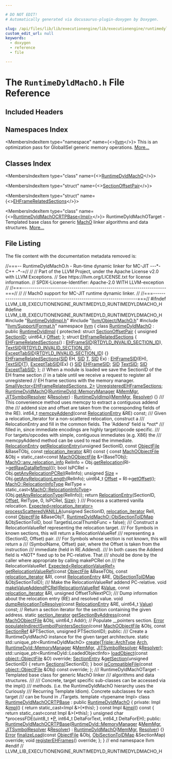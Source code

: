 ```yaml
---

# DO NOT EDIT!
# Automatically generated via docusaurus-plugin-doxygen by Doxygen.

slug: /api/files/lib/lib/executionengine/lib/executionengine/runtimedyld/runtimedyldmacho-h
custom_edit_url: null
keywords:
  - doxygen
  - reference
  - file

---
```





# The `RuntimeDyldMachO.h` File Reference

<DoxygenPage pluginConfig={pluginConfig}>



## Included Headers

<IncludesList>
<IncludesListItem
  filePath="RuntimeDyldImpl.h"
  permalink="/docs/api/files/lib/lib/executionengine/lib/executionengine/runtimedyld/runtimedyldimpl-h"
  isLocal="true" />
<IncludesListItem
  filePath="llvm/Object/MachO.h"
  permalink="/docs/api/files/include/include/llvm/include/llvm/object/macho-h"
  isLocal="true" />
<IncludesListItem
  filePath="llvm/Support/Format.h"
  permalink="/docs/api/files/include/include/llvm/include/llvm/support/format-h"
  isLocal="true" />
</IncludesList>

## Namespaces Index

<MembersIndex>

<MembersIndexItem
  type="namespace"
  name={<><a href="/docs/api/namespaces/llvm">llvm</a></>}>
This is an optimization pass for GlobalISel generic memory operations. <a href="/docs/api/namespaces/llvm/#details">More...</a>
</MembersIndexItem>

</MembersIndex>

## Classes Index

<MembersIndex>

<MembersIndexItem
  type="class"
  name={<><a href="/docs/api/classes/llvm/runtimedyldmacho">RuntimeDyldMachO</a></>}>
</MembersIndexItem>

<MembersIndexItem
  type="struct"
  name={<><a href="/docs/api/structs/llvm/runtimedyldmacho/sectionoffsetpair">SectionOffsetPair</a></>}>
</MembersIndexItem>

<MembersIndexItem
  type="struct"
  name={<><a href="/docs/api/structs/llvm/runtimedyldmacho/ehframerelatedsections">EHFrameRelatedSections</a></>}>
</MembersIndexItem>

<MembersIndexItem
  type="class"
  name={<><a href="/docs/api/classes/llvm/runtimedyldmachocrtpbase">RuntimeDyldMachOCRTPBase&lt;Impl&gt;</a></>}>
RuntimeDyldMachOTarget - Templated base class for generic <a href="/docs/api/namespaces/llvm/macho">MachO</a> linker algorithms and data structures. <a href="/docs/api/classes/llvm/runtimedyldmachocrtpbase/#details">More...</a>
</MembersIndexItem>

</MembersIndex>


## File Listing

The file content with the documentation metadata removed is:

<ProgramListing>

<Link id="l00001" /><CodeLine lineNumber="1"><Highlight kind="comment">//===-- RuntimeDyldMachO.h - Run-time dynamic linker for MC-JIT ---&#42;- C++ -&#42;-=//</Highlight><Highlight kind="normal"></Highlight></CodeLine>
<Link id="l00002" /><CodeLine lineNumber="2"><Highlight kind="normal"></Highlight><Highlight kind="comment">//</Highlight><Highlight kind="normal"></Highlight></CodeLine>
<Link id="l00003" /><CodeLine lineNumber="3"><Highlight kind="normal"></Highlight><Highlight kind="comment">// Part of the LLVM Project, under the Apache License v2.0 with LLVM Exceptions.</Highlight><Highlight kind="normal"></Highlight></CodeLine>
<Link id="l00004" /><CodeLine lineNumber="4"><Highlight kind="normal"></Highlight><Highlight kind="comment">// See https://llvm.org/LICENSE.txt for license information.</Highlight><Highlight kind="normal"></Highlight></CodeLine>
<Link id="l00005" /><CodeLine lineNumber="5"><Highlight kind="normal"></Highlight><Highlight kind="comment">// SPDX-License-Identifier: Apache-2.0 WITH LLVM-exception</Highlight><Highlight kind="normal"></Highlight></CodeLine>
<Link id="l00006" /><CodeLine lineNumber="6"><Highlight kind="normal"></Highlight><Highlight kind="comment">//</Highlight><Highlight kind="normal"></Highlight></CodeLine>
<Link id="l00007" /><CodeLine lineNumber="7"><Highlight kind="normal"></Highlight><Highlight kind="comment">//===----------------------------------------------------------------------===//</Highlight><Highlight kind="normal"></Highlight></CodeLine>
<Link id="l00008" /><CodeLine lineNumber="8"><Highlight kind="normal"></Highlight><Highlight kind="comment">//</Highlight><Highlight kind="normal"></Highlight></CodeLine>
<Link id="l00009" /><CodeLine lineNumber="9"><Highlight kind="normal"></Highlight><Highlight kind="comment">// MachO support for MC-JIT runtime dynamic linker.</Highlight><Highlight kind="normal"></Highlight></CodeLine>
<Link id="l00010" /><CodeLine lineNumber="10"><Highlight kind="normal"></Highlight><Highlight kind="comment">//</Highlight><Highlight kind="normal"></Highlight></CodeLine>
<Link id="l00011" /><CodeLine lineNumber="11"><Highlight kind="normal"></Highlight><Highlight kind="comment">//===----------------------------------------------------------------------===//</Highlight><Highlight kind="normal"></Highlight></CodeLine>
<Link id="l00012" /><CodeLine lineNumber="12"><Highlight kind="normal"></Highlight></CodeLine>
<Link id="l00013" /><CodeLine lineNumber="13"><Highlight kind="normal"></Highlight><Highlight kind="preprocessor">#ifndef LLVM&#95;LIB&#95;EXECUTIONENGINE&#95;RUNTIMEDYLD&#95;RUNTIMEDYLDMACHO&#95;H</Highlight><Highlight kind="normal"></Highlight></CodeLine>
<Link id="l00014" /><CodeLine lineNumber="14"><Highlight kind="normal"></Highlight><Highlight kind="preprocessor">#define LLVM&#95;LIB&#95;EXECUTIONENGINE&#95;RUNTIMEDYLD&#95;RUNTIMEDYLDMACHO&#95;H</Highlight><Highlight kind="normal"></Highlight></CodeLine>
<Link id="l00015" /><CodeLine lineNumber="15"><Highlight kind="normal"></Highlight></CodeLine>
<Link id="l00016" /><CodeLine lineNumber="16"><Highlight kind="normal"></Highlight><Highlight kind="preprocessor">#include &quot;<a href="/docs/api/files/lib/lib/executionengine/lib/executionengine/runtimedyld/runtimedyldimpl-h">RuntimeDyldImpl.h</a>&quot;</Highlight><Highlight kind="normal"></Highlight></CodeLine>
<Link id="l00017" /><CodeLine lineNumber="17"><Highlight kind="normal"></Highlight><Highlight kind="preprocessor">#include &quot;<a href="/docs/api/files/include/include/llvm/include/llvm/object/macho-h">llvm/Object/MachO.h</a>&quot;</Highlight><Highlight kind="normal"></Highlight></CodeLine>
<Link id="l00018" /><CodeLine lineNumber="18"><Highlight kind="normal"></Highlight><Highlight kind="preprocessor">#include &quot;<a href="/docs/api/files/include/include/llvm/include/llvm/support/format-h">llvm/Support/Format.h</a>&quot;</Highlight><Highlight kind="normal"></Highlight></CodeLine>
<Link id="l00019" /><CodeLine lineNumber="19"><Highlight kind="normal"></Highlight></CodeLine>
<Link id="l00020" /><CodeLine lineNumber="20"><Highlight kind="normal"></Highlight><Highlight kind="keyword">namespace </Highlight><Highlight kind="normal"><a href="/docs/api/namespaces/llvm">llvm</a> &#123;</Highlight></CodeLine>
<Link id="l00021" /><CodeLine lineNumber="21" lineLink="/docs/api/classes/llvm/runtimedyldmacho"><Highlight kind="normal"></Highlight><Highlight kind="keyword">class </Highlight><Highlight kind="normal"><a href="/docs/api/classes/llvm/runtimedyldmacho/#a034c5e05b63e15a357bc5dcff598e1a5">RuntimeDyldMachO</a> : </Highlight><Highlight kind="keyword">public</Highlight><Highlight kind="normal"> <a href="/docs/api/classes/llvm/runtimedyldimpl/#a369fb04a71a831101a7bdfa873cb33d0">RuntimeDyldImpl</a> &#123;</Highlight></CodeLine>
<Link id="l00022" /><CodeLine lineNumber="22"><Highlight kind="normal"></Highlight><Highlight kind="keyword">protected</Highlight><Highlight kind="normal">:</Highlight></CodeLine>
<Link id="l00023" /><CodeLine lineNumber="23" lineLink="/docs/api/structs/llvm/runtimedyldmacho/sectionoffsetpair"><Highlight kind="normal">  </Highlight><Highlight kind="keyword">struct </Highlight><Highlight kind="normal"><a href="/docs/api/structs/llvm/runtimedyldmacho/sectionoffsetpair">SectionOffsetPair</a> &#123;</Highlight></CodeLine>
<Link id="l00024" /><CodeLine lineNumber="24" lineLink="/docs/api/structs/llvm/runtimedyldmacho/sectionoffsetpair/#ad2f89bcda47a48866cdef67b9a9515fb"><Highlight kind="normal">    </Highlight><Highlight kind="keywordtype">unsigned</Highlight><Highlight kind="normal"> <a href="/docs/api/structs/llvm/runtimedyldmacho/sectionoffsetpair/#ad2f89bcda47a48866cdef67b9a9515fb">SectionID</a>;</Highlight></CodeLine>
<Link id="l00025" /><CodeLine lineNumber="25" lineLink="/docs/api/structs/llvm/runtimedyldmacho/sectionoffsetpair/#ad4454b2b4e3a4ae51e065ac93513d434"><Highlight kind="normal">    uint64&#95;t <a href="/docs/api/structs/llvm/runtimedyldmacho/sectionoffsetpair/#ad4454b2b4e3a4ae51e065ac93513d434">Offset</a>;</Highlight></CodeLine>
<Link id="l00026" /><CodeLine lineNumber="26"><Highlight kind="normal">  &#125;;</Highlight></CodeLine>
<Link id="l00027" /><CodeLine lineNumber="27"><Highlight kind="normal"></Highlight></CodeLine>
<Link id="l00028" /><CodeLine lineNumber="28" lineLink="/docs/api/structs/llvm/runtimedyldmacho/ehframerelatedsections"><Highlight kind="normal">  </Highlight><Highlight kind="keyword">struct </Highlight><Highlight kind="normal"><a href="/docs/api/structs/llvm/runtimedyldmacho/ehframerelatedsections/#add16154c01672fa0e76b4dbbd4c7791d">EHFrameRelatedSections</a> &#123;</Highlight></CodeLine>
<Link id="l00029" /><CodeLine lineNumber="29" lineLink="/docs/api/structs/llvm/runtimedyldmacho/ehframerelatedsections/#add16154c01672fa0e76b4dbbd4c7791d"><Highlight kind="normal">    <a href="/docs/api/structs/llvm/runtimedyldmacho/ehframerelatedsections/#add16154c01672fa0e76b4dbbd4c7791d">EHFrameRelatedSections</a>()</Highlight></CodeLine>
<Link id="l00030" /><CodeLine lineNumber="30"><Highlight kind="normal">        : <a href="/docs/api/structs/llvm/runtimedyldmacho/ehframerelatedsections/#a5397178b687f751d151d4793e21021e2">EHFrameSID</a>(<a href="/docs/api/files/lib/lib/executionengine/lib/executionengine/runtimedyld/runtimedyldimpl-h/#a0ec5b0d10052cef17027844769e60240">RTDYLD&#95;INVALID&#95;SECTION&#95;ID</a>),</Highlight></CodeLine>
<Link id="l00031" /><CodeLine lineNumber="31"><Highlight kind="normal">          <a href="/docs/api/structs/llvm/runtimedyldmacho/ehframerelatedsections/#a9285e635fced6b2d10ae35790d6aa09a">TextSID</a>(<a href="/docs/api/files/lib/lib/executionengine/lib/executionengine/runtimedyld/runtimedyldimpl-h/#a0ec5b0d10052cef17027844769e60240">RTDYLD&#95;INVALID&#95;SECTION&#95;ID</a>),</Highlight></CodeLine>
<Link id="l00032" /><CodeLine lineNumber="32"><Highlight kind="normal">          <a href="/docs/api/structs/llvm/runtimedyldmacho/ehframerelatedsections/#a42f745685c89bffb406d3ba48127cd24">ExceptTabSID</a>(<a href="/docs/api/files/lib/lib/executionengine/lib/executionengine/runtimedyld/runtimedyldimpl-h/#a0ec5b0d10052cef17027844769e60240">RTDYLD&#95;INVALID&#95;SECTION&#95;ID</a>) &#123;&#125;</Highlight></CodeLine>
<Link id="l00033" /><CodeLine lineNumber="33"><Highlight kind="normal"></Highlight></CodeLine>
<Link id="l00034" /><CodeLine lineNumber="34" lineLink="/docs/api/structs/llvm/runtimedyldmacho/ehframerelatedsections/#aa6dcbf76cebfb2ae3214f20613163494"><Highlight kind="normal">    <a href="/docs/api/structs/llvm/runtimedyldmacho/ehframerelatedsections/#aa6dcbf76cebfb2ae3214f20613163494">EHFrameRelatedSections</a>(<a href="/docs/api/classes/llvm/runtimedyldimpl/#a8ad6e355243eab1c1a3993f9bda8b2d1">SID</a> EH, <a href="/docs/api/classes/llvm/runtimedyldimpl/#a8ad6e355243eab1c1a3993f9bda8b2d1">SID</a> <a href="/docs/api/files/lib/lib/target/lib/target/mips/mips16isellowering-cpp/#a0acb682b8260ab1c60b918599864e2e5">T</a>, <a href="/docs/api/classes/llvm/runtimedyldimpl/#a8ad6e355243eab1c1a3993f9bda8b2d1">SID</a> Ex)</Highlight></CodeLine>
<Link id="l00035" /><CodeLine lineNumber="35"><Highlight kind="normal">        : <a href="/docs/api/structs/llvm/runtimedyldmacho/ehframerelatedsections/#a5397178b687f751d151d4793e21021e2">EHFrameSID</a>(EH), <a href="/docs/api/structs/llvm/runtimedyldmacho/ehframerelatedsections/#a9285e635fced6b2d10ae35790d6aa09a">TextSID</a>(<a href="/docs/api/files/lib/lib/target/lib/target/mips/mips16isellowering-cpp/#a0acb682b8260ab1c60b918599864e2e5">T</a>), <a href="/docs/api/structs/llvm/runtimedyldmacho/ehframerelatedsections/#a42f745685c89bffb406d3ba48127cd24">ExceptTabSID</a>(Ex) &#123;&#125;</Highlight></CodeLine>
<Link id="l00036" /><CodeLine lineNumber="36" lineLink="/docs/api/structs/llvm/runtimedyldmacho/ehframerelatedsections/#a5397178b687f751d151d4793e21021e2"><Highlight kind="normal">    <a href="/docs/api/classes/llvm/runtimedyldimpl/#a8ad6e355243eab1c1a3993f9bda8b2d1">SID</a> <a href="/docs/api/structs/llvm/runtimedyldmacho/ehframerelatedsections/#a5397178b687f751d151d4793e21021e2">EHFrameSID</a>;</Highlight></CodeLine>
<Link id="l00037" /><CodeLine lineNumber="37" lineLink="/docs/api/structs/llvm/runtimedyldmacho/ehframerelatedsections/#a9285e635fced6b2d10ae35790d6aa09a"><Highlight kind="normal">    <a href="/docs/api/classes/llvm/runtimedyldimpl/#a8ad6e355243eab1c1a3993f9bda8b2d1">SID</a> <a href="/docs/api/structs/llvm/runtimedyldmacho/ehframerelatedsections/#a9285e635fced6b2d10ae35790d6aa09a">TextSID</a>;</Highlight></CodeLine>
<Link id="l00038" /><CodeLine lineNumber="38" lineLink="/docs/api/structs/llvm/runtimedyldmacho/ehframerelatedsections/#a42f745685c89bffb406d3ba48127cd24"><Highlight kind="normal">    <a href="/docs/api/classes/llvm/runtimedyldimpl/#a8ad6e355243eab1c1a3993f9bda8b2d1">SID</a> <a href="/docs/api/structs/llvm/runtimedyldmacho/ehframerelatedsections/#a42f745685c89bffb406d3ba48127cd24">ExceptTabSID</a>;</Highlight></CodeLine>
<Link id="l00039" /><CodeLine lineNumber="39"><Highlight kind="normal">  &#125;;</Highlight></CodeLine>
<Link id="l00040" /><CodeLine lineNumber="40"><Highlight kind="normal"></Highlight></CodeLine>
<Link id="l00041" /><CodeLine lineNumber="41"><Highlight kind="normal">  </Highlight><Highlight kind="comment">// When a module is loaded we save the SectionID of the EH frame section</Highlight><Highlight kind="normal"></Highlight></CodeLine>
<Link id="l00042" /><CodeLine lineNumber="42"><Highlight kind="normal">  </Highlight><Highlight kind="comment">// in a table until we receive a request to register all unregistered</Highlight><Highlight kind="normal"></Highlight></CodeLine>
<Link id="l00043" /><CodeLine lineNumber="43"><Highlight kind="normal">  </Highlight><Highlight kind="comment">// EH frame sections with the memory manager.</Highlight><Highlight kind="normal"></Highlight></CodeLine>
<Link id="l00044" /><CodeLine lineNumber="44" lineLink="/docs/api/classes/llvm/runtimedyldmacho/#a6247583073b7466567fd277295299ea2"><Highlight kind="normal">  <a href="/docs/api/classes/llvm/smallvector">SmallVector&lt;EHFrameRelatedSections, 2&gt;</a> <a href="/docs/api/classes/llvm/runtimedyldmacho/#a6247583073b7466567fd277295299ea2">UnregisteredEHFrameSections</a>;</Highlight></CodeLine>
<Link id="l00045" /><CodeLine lineNumber="45"><Highlight kind="normal"></Highlight></CodeLine>
<Link id="l00046" /><CodeLine lineNumber="46" lineLink="/docs/api/classes/llvm/runtimedyldmacho/#a034c5e05b63e15a357bc5dcff598e1a5"><Highlight kind="normal">  <a href="/docs/api/classes/llvm/runtimedyldmacho/#a034c5e05b63e15a357bc5dcff598e1a5">RuntimeDyldMachO</a>(<a href="/docs/api/classes/llvm/runtimedyld/memorymanager">RuntimeDyld::MemoryManager</a> &amp;<a href="/docs/api/classes/llvm/runtimedyldimpl/#a9bc5cceb63d0ccdf06f64b587f1cd80e">MemMgr</a>,</Highlight></CodeLine>
<Link id="l00047" /><CodeLine lineNumber="47"><Highlight kind="normal">                   <a href="/docs/api/classes/llvm/jitsymbolresolver">JITSymbolResolver</a> &amp;<a href="/docs/api/classes/llvm/runtimedyldimpl/#a688485f7fca0fadd7e492dc12218cd16">Resolver</a>)</Highlight></CodeLine>
<Link id="l00048" /><CodeLine lineNumber="48"><Highlight kind="normal">      : <a href="/docs/api/classes/llvm/runtimedyldimpl/#a369fb04a71a831101a7bdfa873cb33d0">RuntimeDyldImpl</a>(<a href="/docs/api/classes/llvm/runtimedyldimpl/#a9bc5cceb63d0ccdf06f64b587f1cd80e">MemMgr</a>, <a href="/docs/api/classes/llvm/runtimedyldimpl/#a688485f7fca0fadd7e492dc12218cd16">Resolver</a>) &#123;&#125;</Highlight></CodeLine>
<Link id="l00049" /><CodeLine lineNumber="49"><Highlight kind="normal"></Highlight><Highlight kind="comment"></Highlight></CodeLine>
<Link id="l00050" /><CodeLine lineNumber="50"><Highlight kind="comment">  /// This convenience method uses memcpy to extract a contiguous addend (the</Highlight></CodeLine>
<Link id="l00051" /><CodeLine lineNumber="51"><Highlight kind="comment">  /// addend size and offset are taken from the corresponding fields of the RE).</Highlight><Highlight kind="normal"></Highlight></CodeLine>
<Link id="l00052" /><CodeLine lineNumber="52"><Highlight kind="normal">  int64&#95;t <a href="/docs/api/classes/llvm/runtimedyldmacho/#a4ff8b7dc8dd3a4baddc147c6afd14c5e">memcpyAddend</a>(</Highlight><Highlight kind="keyword">const</Highlight><Highlight kind="normal"> <a href="/docs/api/classes/llvm/relocationentry">RelocationEntry</a> &amp;RE) </Highlight><Highlight kind="keyword">const</Highlight><Highlight kind="normal">;</Highlight></CodeLine>
<Link id="l00053" /><CodeLine lineNumber="53"><Highlight kind="normal"></Highlight><Highlight kind="comment"></Highlight></CodeLine>
<Link id="l00054" /><CodeLine lineNumber="54"><Highlight kind="comment">  /// Given a relocation&#95;iterator for a non-scattered relocation, construct a</Highlight></CodeLine>
<Link id="l00055" /><CodeLine lineNumber="55"><Highlight kind="comment">  /// RelocationEntry and fill in the common fields. The &#39;Addend&#39; field is &#42;not&#42;</Highlight></CodeLine>
<Link id="l00056" /><CodeLine lineNumber="56"><Highlight kind="comment">  /// filled in, since immediate encodings are highly target/opcode specific.</Highlight></CodeLine>
<Link id="l00057" /><CodeLine lineNumber="57"><Highlight kind="comment">  /// For targets/opcodes with simple, contiguous immediates (e.g. X86) the</Highlight></CodeLine>
<Link id="l00058" /><CodeLine lineNumber="58"><Highlight kind="comment">  /// memcpyAddend method can be used to read the immediate.</Highlight><Highlight kind="normal"></Highlight></CodeLine>
<Link id="l00059" /><CodeLine lineNumber="59" lineLink="/docs/api/classes/llvm/runtimedyldmacho/#abaf648d88dc891045a7cd0e989789370"><Highlight kind="normal">  <a href="/docs/api/classes/llvm/relocationentry">RelocationEntry</a> <a href="/docs/api/classes/llvm/runtimedyldmacho/#abaf648d88dc891045a7cd0e989789370">getRelocationEntry</a>(</Highlight><Highlight kind="keywordtype">unsigned</Highlight><Highlight kind="normal"> SectionID,</Highlight></CodeLine>
<Link id="l00060" /><CodeLine lineNumber="60"><Highlight kind="normal">                                     </Highlight><Highlight kind="keyword">const</Highlight><Highlight kind="normal"> <a href="/docs/api/classes/llvm/object/objectfile">ObjectFile</a> &amp;BaseTObj,</Highlight></CodeLine>
<Link id="l00061" /><CodeLine lineNumber="61"><Highlight kind="normal">                                     </Highlight><Highlight kind="keyword">const</Highlight><Highlight kind="normal"> <a href="/docs/api/namespaces/llvm/object/#acc360db994cbcc482937196bf406df98">relocation&#95;iterator</a> &amp;RI)</Highlight><Highlight kind="keyword"> const </Highlight><Highlight kind="normal">&#123;</Highlight></CodeLine>
<Link id="l00062" /><CodeLine lineNumber="62"><Highlight kind="normal">    </Highlight><Highlight kind="keyword">const</Highlight><Highlight kind="normal"> <a href="/docs/api/classes/llvm/object/machoobjectfile">MachOObjectFile</a> &amp;Obj =</Highlight></CodeLine>
<Link id="l00063" /><CodeLine lineNumber="63"><Highlight kind="normal">      </Highlight><Highlight kind="keyword">static&#95;cast&lt;</Highlight><Highlight kind="keyword">const </Highlight><Highlight kind="normal"><a href="/docs/api/classes/llvm/object/machoobjectfile">MachOObjectFile</a> &amp;</Highlight><Highlight kind="keyword">&gt;</Highlight><Highlight kind="normal">(BaseTObj);</Highlight></CodeLine>
<Link id="l00064" /><CodeLine lineNumber="64"><Highlight kind="normal">    <a href="/docs/api/structs/llvm/macho/any-relocation-info">MachO::any&#95;relocation&#95;info</a> RelInfo =</Highlight></CodeLine>
<Link id="l00065" /><CodeLine lineNumber="65"><Highlight kind="normal">      Obj.<a href="/docs/api/classes/llvm/object/machoobjectfile/#aaacf649b0759051f6c5327e44b82f8aa">getRelocation</a>(RI-&gt;<a href="/docs/api/classes/llvm/object/relocationref/#acd93a9353f94b029cdfa295b88874b38">getRawDataRefImpl</a>());</Highlight></CodeLine>
<Link id="l00066" /><CodeLine lineNumber="66"><Highlight kind="normal"></Highlight></CodeLine>
<Link id="l00067" /><CodeLine lineNumber="67"><Highlight kind="normal">    </Highlight><Highlight kind="keywordtype">bool</Highlight><Highlight kind="normal"> IsPCRel = Obj.<a href="/docs/api/classes/llvm/object/machoobjectfile/#a86eeaa5626787e6a0c62d7fef9ea33e9">getAnyRelocationPCRel</a>(RelInfo);</Highlight></CodeLine>
<Link id="l00068" /><CodeLine lineNumber="68"><Highlight kind="normal">    </Highlight><Highlight kind="keywordtype">unsigned</Highlight><Highlight kind="normal"> <a href="/docs/api/files/lib/lib/analysis/inlineorder-cpp/#a7ee6f0cb51c3b9056199e9a0001fe8c3a6f6cb72d544962fa333e2e34ce64f719">Size</a> = Obj.<a href="/docs/api/classes/llvm/object/machoobjectfile/#a942691b0e7a01c33a7aa6b36b28472d2">getAnyRelocationLength</a>(RelInfo);</Highlight></CodeLine>
<Link id="l00069" /><CodeLine lineNumber="69"><Highlight kind="normal">    uint64&#95;t <a href="/docs/api/namespaces/llvm/#a05f5b9a11bdcc5feba62899f95dcf878a3134224cba2545bc57954d3b072aebb4">Offset</a> = RI-&gt;<a href="/docs/api/classes/llvm/object/relocationref/#a6aa71653bc8ee52493adf9343d9ac44d">getOffset</a>();</Highlight></CodeLine>
<Link id="l00070" /><CodeLine lineNumber="70"><Highlight kind="normal">    <a href="/docs/api/namespaces/llvm/macho/#ad23021ed657c8b0f302154585b0fd3bf">MachO::RelocationInfoType</a> RelType =</Highlight></CodeLine>
<Link id="l00071" /><CodeLine lineNumber="71"><Highlight kind="normal">      </Highlight><Highlight kind="keyword">static&#95;cast&lt;</Highlight><Highlight kind="normal"><a href="/docs/api/namespaces/llvm/macho/#ad23021ed657c8b0f302154585b0fd3bf">MachO::RelocationInfoType</a></Highlight><Highlight kind="keyword">&gt;</Highlight><Highlight kind="normal">(Obj.<a href="/docs/api/classes/llvm/object/machoobjectfile/#a653a63105b842dd49a3a0921ce6a6d66">getAnyRelocationType</a>(RelInfo));</Highlight></CodeLine>
<Link id="l00072" /><CodeLine lineNumber="72"><Highlight kind="normal"></Highlight></CodeLine>
<Link id="l00073" /><CodeLine lineNumber="73"><Highlight kind="normal">    </Highlight><Highlight kind="keywordflow">return</Highlight><Highlight kind="normal"> <a href="/docs/api/classes/llvm/relocationentry">RelocationEntry</a>(SectionID, <a href="/docs/api/namespaces/llvm/#a05f5b9a11bdcc5feba62899f95dcf878a3134224cba2545bc57954d3b072aebb4">Offset</a>, RelType, 0, IsPCRel, <a href="/docs/api/files/lib/lib/analysis/inlineorder-cpp/#a7ee6f0cb51c3b9056199e9a0001fe8c3a6f6cb72d544962fa333e2e34ce64f719">Size</a>);</Highlight></CodeLine>
<Link id="l00074" /><CodeLine lineNumber="74"><Highlight kind="normal">  &#125;</Highlight></CodeLine>
<Link id="l00075" /><CodeLine lineNumber="75"><Highlight kind="normal"></Highlight><Highlight kind="comment"></Highlight></CodeLine>
<Link id="l00076" /><CodeLine lineNumber="76"><Highlight kind="comment">  /// Process a scattered vanilla relocation.</Highlight><Highlight kind="normal"></Highlight></CodeLine>
<Link id="l00077" /><CodeLine lineNumber="77"><Highlight kind="normal">  <a href="/docs/api/classes/llvm/expected">Expected&lt;relocation&#95;iterator&gt;</a></Highlight></CodeLine>
<Link id="l00078" /><CodeLine lineNumber="78"><Highlight kind="normal">  <a href="/docs/api/classes/llvm/runtimedyldmacho/#acb7257d8eec274d18e7916a0d552a2d7">processScatteredVANILLA</a>(</Highlight><Highlight kind="keywordtype">unsigned</Highlight><Highlight kind="normal"> SectionID, <a href="/docs/api/namespaces/llvm/object/#acc360db994cbcc482937196bf406df98">relocation&#95;iterator</a> RelI,</Highlight></CodeLine>
<Link id="l00079" /><CodeLine lineNumber="79"><Highlight kind="normal">                          </Highlight><Highlight kind="keyword">const</Highlight><Highlight kind="normal"> <a href="/docs/api/classes/llvm/object/objectfile">ObjectFile</a> &amp;BaseObjT,</Highlight></CodeLine>
<Link id="l00080" /><CodeLine lineNumber="80"><Highlight kind="normal">                          <a href="/docs/api/classes/llvm/runtimedyldimpl/#a22b1a24bb422a0f0896dd84dff7933e2">RuntimeDyldMachO::ObjSectionToIDMap</a> &amp;ObjSectionToID,</Highlight></CodeLine>
<Link id="l00081" /><CodeLine lineNumber="81"><Highlight kind="normal">                          </Highlight><Highlight kind="keywordtype">bool</Highlight><Highlight kind="normal"> TargetIsLocalThumbFunc = </Highlight><Highlight kind="keyword">false</Highlight><Highlight kind="normal">);</Highlight></CodeLine>
<Link id="l00082" /><CodeLine lineNumber="82"><Highlight kind="normal"></Highlight><Highlight kind="comment"></Highlight></CodeLine>
<Link id="l00083" /><CodeLine lineNumber="83"><Highlight kind="comment">  /// Construct a RelocationValueRef representing the relocation target.</Highlight></CodeLine>
<Link id="l00084" /><CodeLine lineNumber="84"><Highlight kind="comment">  /// For Symbols in known sections, this will return a RelocationValueRef</Highlight></CodeLine>
<Link id="l00085" /><CodeLine lineNumber="85"><Highlight kind="comment">  /// representing a (SectionID, Offset) pair.</Highlight></CodeLine>
<Link id="l00086" /><CodeLine lineNumber="86"><Highlight kind="comment">  /// For Symbols whose section is not known, this will return a</Highlight></CodeLine>
<Link id="l00087" /><CodeLine lineNumber="87"><Highlight kind="comment">  /// (SymbolName, Offset) pair, where the Offset is taken from the instruction</Highlight></CodeLine>
<Link id="l00088" /><CodeLine lineNumber="88"><Highlight kind="comment">  /// immediate (held in RE.Addend).</Highlight></CodeLine>
<Link id="l00089" /><CodeLine lineNumber="89"><Highlight kind="comment">  /// In both cases the Addend field is &#42;NOT&#42; fixed up to be PC-relative. That</Highlight></CodeLine>
<Link id="l00090" /><CodeLine lineNumber="90"><Highlight kind="comment">  /// should be done by the caller where appropriate by calling makePCRel on</Highlight></CodeLine>
<Link id="l00091" /><CodeLine lineNumber="91"><Highlight kind="comment">  /// the RelocationValueRef.</Highlight><Highlight kind="normal"></Highlight></CodeLine>
<Link id="l00092" /><CodeLine lineNumber="92"><Highlight kind="normal">  <a href="/docs/api/classes/llvm/expected">Expected&lt;RelocationValueRef&gt;</a></Highlight></CodeLine>
<Link id="l00093" /><CodeLine lineNumber="93"><Highlight kind="normal">  <a href="/docs/api/classes/llvm/runtimedyldmacho/#ac01d9cc5d2d4a3b6662c7096e54bf8ad">getRelocationValueRef</a>(</Highlight><Highlight kind="keyword">const</Highlight><Highlight kind="normal"> <a href="/docs/api/classes/llvm/object/objectfile">ObjectFile</a> &amp;BaseTObj,</Highlight></CodeLine>
<Link id="l00094" /><CodeLine lineNumber="94"><Highlight kind="normal">                        </Highlight><Highlight kind="keyword">const</Highlight><Highlight kind="normal"> <a href="/docs/api/namespaces/llvm/object/#acc360db994cbcc482937196bf406df98">relocation&#95;iterator</a> &amp;RI,</Highlight></CodeLine>
<Link id="l00095" /><CodeLine lineNumber="95"><Highlight kind="normal">                        </Highlight><Highlight kind="keyword">const</Highlight><Highlight kind="normal"> <a href="/docs/api/classes/llvm/relocationentry">RelocationEntry</a> &amp;RE,</Highlight></CodeLine>
<Link id="l00096" /><CodeLine lineNumber="96"><Highlight kind="normal">                        <a href="/docs/api/classes/llvm/runtimedyldimpl/#a22b1a24bb422a0f0896dd84dff7933e2">ObjSectionToIDMap</a> &amp;ObjSectionToID);</Highlight></CodeLine>
<Link id="l00097" /><CodeLine lineNumber="97"><Highlight kind="normal"></Highlight><Highlight kind="comment"></Highlight></CodeLine>
<Link id="l00098" /><CodeLine lineNumber="98"><Highlight kind="comment">  /// Make the RelocationValueRef addend PC-relative.</Highlight><Highlight kind="normal"></Highlight></CodeLine>
<Link id="l00099" /><CodeLine lineNumber="99"><Highlight kind="normal">  </Highlight><Highlight kind="keywordtype">void</Highlight><Highlight kind="normal"> <a href="/docs/api/classes/llvm/runtimedyldmacho/#ab8281e64fb0c8b5bc71fdb5876df6c9d">makeValueAddendPCRel</a>(<a href="/docs/api/classes/llvm/relocationvalueref">RelocationValueRef</a> &amp;<a href="/docs/api/classes/llvm/value">Value</a>,</Highlight></CodeLine>
<Link id="l00100" /><CodeLine lineNumber="100"><Highlight kind="normal">                            </Highlight><Highlight kind="keyword">const</Highlight><Highlight kind="normal"> <a href="/docs/api/namespaces/llvm/object/#acc360db994cbcc482937196bf406df98">relocation&#95;iterator</a> &amp;RI,</Highlight></CodeLine>
<Link id="l00101" /><CodeLine lineNumber="101"><Highlight kind="normal">                            </Highlight><Highlight kind="keywordtype">unsigned</Highlight><Highlight kind="normal"> OffsetToNextPC);</Highlight></CodeLine>
<Link id="l00102" /><CodeLine lineNumber="102"><Highlight kind="normal"></Highlight><Highlight kind="comment"></Highlight></CodeLine>
<Link id="l00103" /><CodeLine lineNumber="103"><Highlight kind="comment">  /// Dump information about the relocation entry (RE) and resolved value.</Highlight><Highlight kind="normal"></Highlight></CodeLine>
<Link id="l00104" /><CodeLine lineNumber="104"><Highlight kind="normal">  </Highlight><Highlight kind="keywordtype">void</Highlight><Highlight kind="normal"> <a href="/docs/api/classes/llvm/runtimedyldmacho/#af2314475cd69d029c487927d58778a82">dumpRelocationToResolve</a>(</Highlight><Highlight kind="keyword">const</Highlight><Highlight kind="normal"> <a href="/docs/api/classes/llvm/relocationentry">RelocationEntry</a> &amp;RE, uint64&#95;t <a href="/docs/api/classes/llvm/value">Value</a>) </Highlight><Highlight kind="keyword">const</Highlight><Highlight kind="normal">;</Highlight></CodeLine>
<Link id="l00105" /><CodeLine lineNumber="105"><Highlight kind="normal"></Highlight></CodeLine>
<Link id="l00106" /><CodeLine lineNumber="106"><Highlight kind="normal">  </Highlight><Highlight kind="comment">// Return a section iterator for the section containing the given address.</Highlight><Highlight kind="normal"></Highlight></CodeLine>
<Link id="l00107" /><CodeLine lineNumber="107"><Highlight kind="normal">  </Highlight><Highlight kind="keyword">static</Highlight><Highlight kind="normal"> <a href="/docs/api/namespaces/llvm/object/#a18a35d6d108ec102a6bff8ac2bfd4c62">section&#95;iterator</a> <a href="/docs/api/classes/llvm/runtimedyldmacho/#a280cc6694e181e13e4c9a79870b0626a">getSectionByAddress</a>(</Highlight><Highlight kind="keyword">const</Highlight><Highlight kind="normal"> <a href="/docs/api/classes/llvm/object/machoobjectfile">MachOObjectFile</a> &amp;Obj,</Highlight></CodeLine>
<Link id="l00108" /><CodeLine lineNumber="108"><Highlight kind="normal">                                              uint64&#95;t Addr);</Highlight></CodeLine>
<Link id="l00109" /><CodeLine lineNumber="109"><Highlight kind="normal"></Highlight></CodeLine>
<Link id="l00110" /><CodeLine lineNumber="110"><Highlight kind="normal"></Highlight></CodeLine>
<Link id="l00111" /><CodeLine lineNumber="111"><Highlight kind="normal">  </Highlight><Highlight kind="comment">// Populate &#95;&#95;pointers section.</Highlight><Highlight kind="normal"></Highlight></CodeLine>
<Link id="l00112" /><CodeLine lineNumber="112"><Highlight kind="normal">  <a href="/docs/api/classes/llvm/error">Error</a> <a href="/docs/api/classes/llvm/runtimedyldmacho/#ab606ca40d5870295837712aa2056f90e">populateIndirectSymbolPointersSection</a>(</Highlight><Highlight kind="keyword">const</Highlight><Highlight kind="normal"> <a href="/docs/api/classes/llvm/object/machoobjectfile">MachOObjectFile</a> &amp;Obj,</Highlight></CodeLine>
<Link id="l00113" /><CodeLine lineNumber="113"><Highlight kind="normal">                                              </Highlight><Highlight kind="keyword">const</Highlight><Highlight kind="normal"> <a href="/docs/api/classes/llvm/object/sectionref">SectionRef</a> &amp;PTSection,</Highlight></CodeLine>
<Link id="l00114" /><CodeLine lineNumber="114"><Highlight kind="normal">                                              </Highlight><Highlight kind="keywordtype">unsigned</Highlight><Highlight kind="normal"> PTSectionID);</Highlight></CodeLine>
<Link id="l00115" /><CodeLine lineNumber="115"><Highlight kind="normal"></Highlight></CodeLine>
<Link id="l00116" /><CodeLine lineNumber="116"><Highlight kind="normal"></Highlight><Highlight kind="keyword">public</Highlight><Highlight kind="normal">:</Highlight></CodeLine>
<Link id="l00117" /><CodeLine lineNumber="117"><Highlight kind="normal"></Highlight><Highlight kind="comment"></Highlight></CodeLine>
<Link id="l00118" /><CodeLine lineNumber="118"><Highlight kind="comment">  /// Create a RuntimeDyldMachO instance for the given target architecture.</Highlight><Highlight kind="normal"></Highlight></CodeLine>
<Link id="l00119" /><CodeLine lineNumber="119"><Highlight kind="normal">  </Highlight><Highlight kind="keyword">static</Highlight><Highlight kind="normal"> std::unique&#95;ptr&lt;RuntimeDyldMachO&gt;</Highlight></CodeLine>
<Link id="l00120" /><CodeLine lineNumber="120"><Highlight kind="normal">  <a href="/docs/api/classes/llvm/runtimedyldmacho/#a25223ec2c4ea3ce3825d9abcc9e6dad1">create</a>(<a href="/docs/api/classes/llvm/triple/#a547abd13f7a3c063aa72c8192a868154">Triple::ArchType</a> <a href="/docs/api/classes/llvm/runtimedyldimpl/#aab98755e5bcb6af82707f749aab3c474">Arch</a>,</Highlight></CodeLine>
<Link id="l00121" /><CodeLine lineNumber="121"><Highlight kind="normal">         <a href="/docs/api/classes/llvm/runtimedyld/memorymanager">RuntimeDyld::MemoryManager</a> &amp;<a href="/docs/api/classes/llvm/runtimedyldimpl/#a9bc5cceb63d0ccdf06f64b587f1cd80e">MemMgr</a>,</Highlight></CodeLine>
<Link id="l00122" /><CodeLine lineNumber="122"><Highlight kind="normal">         <a href="/docs/api/classes/llvm/jitsymbolresolver">JITSymbolResolver</a> &amp;<a href="/docs/api/classes/llvm/resolver">Resolver</a>);</Highlight></CodeLine>
<Link id="l00123" /><CodeLine lineNumber="123"><Highlight kind="normal"></Highlight></CodeLine>
<Link id="l00124" /><CodeLine lineNumber="124"><Highlight kind="normal">  std::unique&#95;ptr&lt;RuntimeDyld::LoadedObjectInfo&gt;</Highlight></CodeLine>
<Link id="l00125" /><CodeLine lineNumber="125"><Highlight kind="normal">  <a href="/docs/api/classes/llvm/runtimedyldmacho/#a9756238ad37b76ccc9ff6920f0340a77">loadObject</a>(</Highlight><Highlight kind="keyword">const</Highlight><Highlight kind="normal"> <a href="/docs/api/classes/llvm/object/objectfile">object::ObjectFile</a> &amp;O) </Highlight><Highlight kind="keyword">override</Highlight><Highlight kind="normal">;</Highlight></CodeLine>
<Link id="l00126" /><CodeLine lineNumber="126"><Highlight kind="normal"></Highlight></CodeLine>
<Link id="l00127" /><CodeLine lineNumber="127" lineLink="/docs/api/classes/llvm/runtimedyldmacho/#aa8bef91e492828fa00f12f096630a145"><Highlight kind="normal">  <a href="/docs/api/classes/llvm/sectionentry">SectionEntry</a> &amp;<a href="/docs/api/classes/llvm/runtimedyldmacho/#aa8bef91e492828fa00f12f096630a145">getSection</a>(</Highlight><Highlight kind="keywordtype">unsigned</Highlight><Highlight kind="normal"> SectionID) &#123; </Highlight><Highlight kind="keywordflow">return</Highlight><Highlight kind="normal"> <a href="/docs/api/classes/llvm/runtimedyldimpl/#afce88102ca208741b470edac5342c4b3">Sections</a>&#91;SectionID&#93;; &#125;</Highlight></CodeLine>
<Link id="l00128" /><CodeLine lineNumber="128"><Highlight kind="normal"></Highlight></CodeLine>
<Link id="l00129" /><CodeLine lineNumber="129"><Highlight kind="normal">  </Highlight><Highlight kind="keywordtype">bool</Highlight><Highlight kind="normal"> <a href="/docs/api/classes/llvm/runtimedyldmacho/#acc11a893538b96d180ec747c22294c99">isCompatibleFile</a>(</Highlight><Highlight kind="keyword">const</Highlight><Highlight kind="normal"> <a href="/docs/api/classes/llvm/object/objectfile">object::ObjectFile</a> &amp;Obj) </Highlight><Highlight kind="keyword">const override</Highlight><Highlight kind="normal">;</Highlight></CodeLine>
<Link id="l00130" /><CodeLine lineNumber="130"><Highlight kind="normal">&#125;;</Highlight></CodeLine>
<Link id="l00131" /><CodeLine lineNumber="131"><Highlight kind="normal"></Highlight><Highlight kind="comment"></Highlight></CodeLine>
<Link id="l00132" /><CodeLine lineNumber="132"><Highlight kind="comment">/// RuntimeDyldMachOTarget - Templated base class for generic MachO linker</Highlight></CodeLine>
<Link id="l00133" /><CodeLine lineNumber="133"><Highlight kind="comment">/// algorithms and data structures.</Highlight></CodeLine>
<Link id="l00134" /><CodeLine lineNumber="134"><Highlight kind="comment">///</Highlight></CodeLine>
<Link id="l00135" /><CodeLine lineNumber="135"><Highlight kind="comment">/// Concrete, target specific sub-classes can be accessed via the impl()</Highlight></CodeLine>
<Link id="l00136" /><CodeLine lineNumber="136"><Highlight kind="comment">/// methods. (i.e. the RuntimeDyldMachO hierarchy uses the Curiously</Highlight></CodeLine>
<Link id="l00137" /><CodeLine lineNumber="137"><Highlight kind="comment">/// Recurring Template Idiom). Concrete subclasses for each target</Highlight></CodeLine>
<Link id="l00138" /><CodeLine lineNumber="138"><Highlight kind="comment">/// can be found in ./Targets.</Highlight><Highlight kind="normal"></Highlight></CodeLine>
<Link id="l00139" /><CodeLine lineNumber="139"><Highlight kind="normal"></Highlight><Highlight kind="keyword">template</Highlight><Highlight kind="normal"> &lt;</Highlight><Highlight kind="keyword">typename</Highlight><Highlight kind="normal"> Impl&gt;</Highlight></CodeLine>
<Link id="l00140" /><CodeLine lineNumber="140" lineLink="/docs/api/classes/llvm/runtimedyldmachocrtpbase"><Highlight kind="normal"></Highlight><Highlight kind="keyword">class </Highlight><Highlight kind="normal"><a href="/docs/api/classes/llvm/runtimedyldmachocrtpbase/#a4fd1220b5b8aa3aa6d20e7b79ec0f897">RuntimeDyldMachOCRTPBase</a> : </Highlight><Highlight kind="keyword">public</Highlight><Highlight kind="normal"> <a href="/docs/api/classes/llvm/runtimedyldmacho/#a034c5e05b63e15a357bc5dcff598e1a5">RuntimeDyldMachO</a> &#123;</Highlight></CodeLine>
<Link id="l00141" /><CodeLine lineNumber="141"><Highlight kind="normal"></Highlight><Highlight kind="keyword">private</Highlight><Highlight kind="normal">:</Highlight></CodeLine>
<Link id="l00142" /><CodeLine lineNumber="142"><Highlight kind="normal">  Impl &amp;<a href="/docs/api/files/lib/lib/transforms/lib/transforms/scalar/placesafepoints-cpp/#abd1ccb1bf511e1965414eb1d2e137302">impl</a>() &#123; </Highlight><Highlight kind="keywordflow">return</Highlight><Highlight kind="normal"> </Highlight><Highlight kind="keyword">static&#95;cast&lt;</Highlight><Highlight kind="normal">Impl &amp;</Highlight><Highlight kind="keyword">&gt;</Highlight><Highlight kind="normal">(&#42;this); &#125;</Highlight></CodeLine>
<Link id="l00143" /><CodeLine lineNumber="143"><Highlight kind="normal">  </Highlight><Highlight kind="keyword">const</Highlight><Highlight kind="normal"> Impl &amp;<a href="/docs/api/files/lib/lib/transforms/lib/transforms/scalar/placesafepoints-cpp/#abd1ccb1bf511e1965414eb1d2e137302">impl</a>()</Highlight><Highlight kind="keyword"> const </Highlight><Highlight kind="normal">&#123; </Highlight><Highlight kind="keywordflow">return</Highlight><Highlight kind="normal"> </Highlight><Highlight kind="keyword">static&#95;cast&lt;</Highlight><Highlight kind="keyword">const </Highlight><Highlight kind="normal">Impl &amp;</Highlight><Highlight kind="keyword">&gt;</Highlight><Highlight kind="normal">(&#42;this); &#125;</Highlight></CodeLine>
<Link id="l00144" /><CodeLine lineNumber="144"><Highlight kind="normal"></Highlight></CodeLine>
<Link id="l00145" /><CodeLine lineNumber="145"><Highlight kind="normal">  </Highlight><Highlight kind="keywordtype">unsigned</Highlight><Highlight kind="normal"> </Highlight><Highlight kind="keywordtype">char</Highlight><Highlight kind="normal"> &#42;processFDE(uint8&#95;t &#42;<a href="/docs/api/files/lib/lib/option/option-cpp/#a04665169063c8ca1f2ea96c27fc7c2b2">P</a>, int64&#95;t DeltaForText,</Highlight></CodeLine>
<Link id="l00146" /><CodeLine lineNumber="146"><Highlight kind="normal">                            int64&#95;t DeltaForEH);</Highlight></CodeLine>
<Link id="l00147" /><CodeLine lineNumber="147"><Highlight kind="normal"></Highlight></CodeLine>
<Link id="l00148" /><CodeLine lineNumber="148"><Highlight kind="normal"></Highlight><Highlight kind="keyword">public</Highlight><Highlight kind="normal">:</Highlight></CodeLine>
<Link id="l00149" /><CodeLine lineNumber="149" lineLink="/docs/api/classes/llvm/runtimedyldmachocrtpbase/#a4fd1220b5b8aa3aa6d20e7b79ec0f897"><Highlight kind="normal">  <a href="/docs/api/classes/llvm/runtimedyldmachocrtpbase/#a4fd1220b5b8aa3aa6d20e7b79ec0f897">RuntimeDyldMachOCRTPBase</a>(<a href="/docs/api/classes/llvm/runtimedyld/memorymanager">RuntimeDyld::MemoryManager</a> &amp;<a href="/docs/api/classes/llvm/runtimedyldimpl/#a9bc5cceb63d0ccdf06f64b587f1cd80e">MemMgr</a>,</Highlight></CodeLine>
<Link id="l00150" /><CodeLine lineNumber="150"><Highlight kind="normal">                           <a href="/docs/api/classes/llvm/jitsymbolresolver">JITSymbolResolver</a> &amp;<a href="/docs/api/classes/llvm/resolver">Resolver</a>)</Highlight></CodeLine>
<Link id="l00151" /><CodeLine lineNumber="151"><Highlight kind="normal">    : <a href="/docs/api/classes/llvm/runtimedyldmacho/#a034c5e05b63e15a357bc5dcff598e1a5">RuntimeDyldMachO</a>(<a href="/docs/api/classes/llvm/runtimedyldimpl/#a9bc5cceb63d0ccdf06f64b587f1cd80e">MemMgr</a>, <a href="/docs/api/classes/llvm/resolver">Resolver</a>) &#123;&#125;</Highlight></CodeLine>
<Link id="l00152" /><CodeLine lineNumber="152"><Highlight kind="normal"></Highlight></CodeLine>
<Link id="l00153" /><CodeLine lineNumber="153" lineLink="/docs/api/classes/llvm/runtimedyldmachocrtpbase/#afdfe2cf5151ed6e7266417d9f1db5f80"><Highlight kind="normal">  <a href="/docs/api/classes/llvm/error">Error</a> <a href="/docs/api/classes/llvm/runtimedyldmachocrtpbase/#afdfe2cf5151ed6e7266417d9f1db5f80">finalizeLoad</a>(</Highlight><Highlight kind="keyword">const</Highlight><Highlight kind="normal"> <a href="/docs/api/classes/llvm/object/objectfile">ObjectFile</a> &amp;Obj,</Highlight></CodeLine>
<Link id="l00154" /><CodeLine lineNumber="154"><Highlight kind="normal">                     <a href="/docs/api/classes/llvm/runtimedyldimpl/#a22b1a24bb422a0f0896dd84dff7933e2">ObjSectionToIDMap</a> &amp;SectionMap) </Highlight><Highlight kind="keyword">override</Highlight><Highlight kind="normal">;</Highlight></CodeLine>
<Link id="l00155" /><CodeLine lineNumber="155" lineLink="/docs/api/classes/llvm/runtimedyldmachocrtpbase/#a320dd78d770da97700997cca111f7946"><Highlight kind="normal">  </Highlight><Highlight kind="keywordtype">void</Highlight><Highlight kind="normal"> <a href="/docs/api/classes/llvm/runtimedyldmachocrtpbase/#a320dd78d770da97700997cca111f7946">registerEHFrames</a>() </Highlight><Highlight kind="keyword">override</Highlight><Highlight kind="normal">;</Highlight></CodeLine>
<Link id="l00156" /><CodeLine lineNumber="156"><Highlight kind="normal">&#125;;</Highlight></CodeLine>
<Link id="l00157" /><CodeLine lineNumber="157"><Highlight kind="normal"></Highlight></CodeLine>
<Link id="l00158" /><CodeLine lineNumber="158"><Highlight kind="normal">&#125; </Highlight><Highlight kind="comment">// end namespace llvm</Highlight><Highlight kind="normal"></Highlight></CodeLine>
<Link id="l00159" /><CodeLine lineNumber="159"><Highlight kind="normal"></Highlight></CodeLine>
<Link id="l00160" /><CodeLine lineNumber="160"><Highlight kind="normal"></Highlight><Highlight kind="preprocessor">#endif </Highlight><Highlight kind="comment">// LLVM&#95;LIB&#95;EXECUTIONENGINE&#95;RUNTIMEDYLD&#95;RUNTIMEDYLDMACHO&#95;H</Highlight><Highlight kind="normal"></Highlight></CodeLine>

</ProgramListing>


</DoxygenPage>

